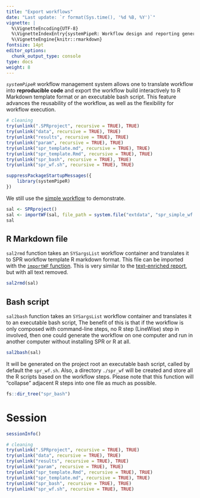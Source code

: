 ```yaml
---
title: "Export workflows" 
date: "Last update: `r format(Sys.time(), '%d %B, %Y')`" 
vignette: |
  %\VignetteEncoding{UTF-8}
  %\VignetteIndexEntry{systemPipeR: Workflow design and reporting generation environment}
  %\VignetteEngine{knitr::rmarkdown}
fontsize: 14pt
editor_options: 
  chunk_output_type: console
type: docs
weight: 8
---
```


_`systemPipeR`_ workflow management system allows one to translate workflow into 
**reproducible code** and export the 
workflow build interactively to R Markdown template format or an executable bash script.
This feature advances the reusability of the workflow, as well as the flexibility
for workflow execution.



```r
# cleaning
try(unlink(".SPRproject", recursive = TRUE), TRUE)
try(unlink("data", recursive = TRUE), TRUE)
try(unlink("results", recursive = TRUE), TRUE)
try(unlink("param", recursive = TRUE), TRUE)
try(unlink("spr_template.md", recursive = TRUE), TRUE)
try(unlink("spr_template.Rmd", recursive = TRUE), TRUE)
try(unlink("spr_bash", recursive = TRUE), TRUE)
try(unlink("spr_wf.sh", recursive = TRUE), TRUE)
```



```r
suppressPackageStartupMessages({
    library(systemPipeR)
})
```

We still use the [simple workflow](https://raw.githubusercontent.com/systemPipeR/systemPipeR.github.io/main/static/en/sp/spr/sp_run/spr_simple_wf.md) to demonstrate.
```r
sal <- SPRproject()
sal <- importWF(sal, file_path = system.file("extdata", "spr_simple_wf.Rmd", package = "systemPipeR"), verbose = FALSE)
sal
```

## R Markdown file

`sal2rmd` function takes an `SYSargsList` workflow container and translates it to 
SPR workflow template R markdown format. This file can be imported with the 
[`importWF` function](../step_import). This is very similar to the 
[text-enriched report](../step_reports), but with all text removed. 

```r
sal2rmd(sal)
```


## Bash script

`sal2bash` function takes an `SYSargsList` workflow container and translates 
it to an executable bash script, The benefit of this is that if the workflow is 
only composed with command-line steps, no R step (LineWise) step in involved, then 
one could generate the workflow on one computer and run in another computer without 
installing SPR or R at all. 

```r
sal2bash(sal)
```

It will be generated on the project root an executable bash script, called by
default the `spr_wf.sh`. Also, a directory `./spr_wf` will be created and store 
all the R scripts based on the workflow steps. Please note that this function will 
"collapse" adjacent R steps into one file as much as possible.

```r
fs::dir_tree("spr_bash")
```


# Session 
```r
sessionInfo()
```

```r
# cleaning
try(unlink(".SPRproject", recursive = TRUE), TRUE)
try(unlink("data", recursive = TRUE), TRUE)
try(unlink("results", recursive = TRUE), TRUE)
try(unlink("param", recursive = TRUE), TRUE)
try(unlink("spr_template.Rmd", recursive = TRUE), TRUE)
try(unlink("spr_template.md", recursive = TRUE), TRUE)
try(unlink("spr_bash", recursive = TRUE), TRUE)
try(unlink("spr_wf.sh", recursive = TRUE), TRUE)
```
